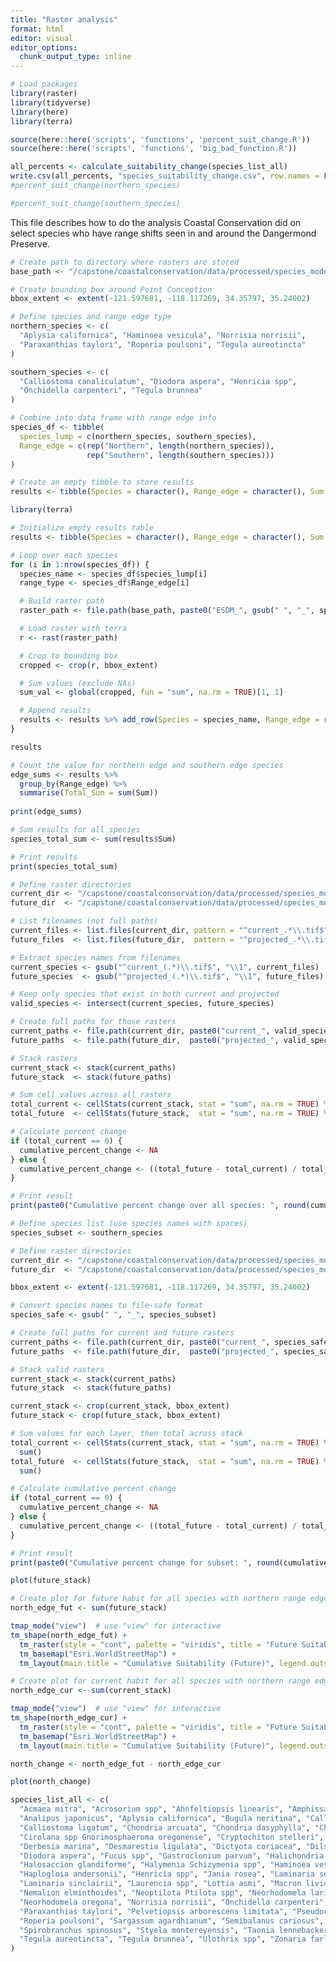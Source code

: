 ```yaml
---
title: "Raster analysis"
format: html
editor: visual
editor_options: 
  chunk_output_type: inline
---
```


```r
# Load packages
library(raster)
library(tidyverse)
library(here)
library(terra)

source(here::here('scripts', 'functions', 'percent_suit_change.R'))
source(here::here('scripts', 'functions', 'big_bad_function.R'))
```

```r
all_percents <- calculate_suitability_change(species_list_all)
write.csv(all_percents, "species_suitability_change.csv", row.names = FALSE)
#percent_suit_change(northern_species)
```

```r
#percent_suit_change(southern_species)
```

This file describes how to do the analysis Coastal Conservation did on select species who have range shifts seen in and around the Dangermond Preserve.

```r
# Create path to directory where rasters are stored
base_path <- "/capstone/coastalconservation/data/processed/species_model_rasters/change_species_rasters"
```


```r
# Create bounding box around Point Conception
bbox_extent <- extent(-121.597681, -118.117269, 34.35797, 35.24002)
```


```r
# Define species and range edge type
northern_species <- c(
  "Aplysia californica", "Haminoea vesicula", "Norrisia norrisii",
  "Paraxanthias taylori", "Roperia poulsoni", "Tegula aureotincta"
)

southern_species <- c(
  "Calliostoma canaliculatum", "Diodora aspera", "Henricia spp",
  "Onchidella carpenteri", "Tegula brunnea"
)
```

```r
# Combine into data frame with range edge info
species_df <- tibble(
  species_lump = c(northern_species, southern_species),
  Range_edge = c(rep("Northern", length(northern_species)),
                 rep("Southern", length(southern_species)))
)
```

```r
# Create an empty tibble to store results
results <- tibble(Species = character(), Range_edge = character(), Sum = numeric())
```

```r
library(terra)

# Initialize empty results table
results <- tibble(Species = character(), Range_edge = character(), Sum = numeric())

# Loop over each species
for (i in 1:nrow(species_df)) {
  species_name <- species_df$species_lump[i]
  range_type <- species_df$Range_edge[i]

  # Build raster path
  raster_path <- file.path(base_path, paste0("ESDM_", gsub(" ", "_", species_name), "_change.tif"))

  # Load raster with terra
  r <- rast(raster_path)

  # Crop to bounding box
  cropped <- crop(r, bbox_extent)

  # Sum values (exclude NAs)
  sum_val <- global(cropped, fun = "sum", na.rm = TRUE)[1, 1]

  # Append results
  results <- results %>% add_row(Species = species_name, Range_edge = range_type, Sum = sum_val)
}
```

```r
results
```


```r
# Count the value for northern edge and southern edge species
edge_sums <- results %>% 
  group_by(Range_edge) %>%
  summarise(Total_Sum = sum(Sum))
  
print(edge_sums)
```

```r
# Sum results for all species
species_total_sum <- sum(results$Sum)

# Print results
print(species_total_sum)
```
```r
# Define raster directories
current_dir <- "/capstone/coastalconservation/data/processed/species_model_rasters/current_species_rasters"
future_dir  <- "/capstone/coastalconservation/data/processed/species_model_rasters/projected_species_rasters"

# List filenames (not full paths)
current_files <- list.files(current_dir, pattern = "^current_.*\\.tif$", full.names = FALSE)
future_files  <- list.files(future_dir,  pattern = "^projected_.*\\.tif$", full.names = FALSE)

# Extract species names from filenames
current_species <- gsub("^current_(.*)\\.tif$", "\\1", current_files)
future_species  <- gsub("^projected_(.*)\\.tif$", "\\1", future_files)

# Keep only species that exist in both current and projected
valid_species <- intersect(current_species, future_species)

# Create full paths for those rasters
current_paths <- file.path(current_dir, paste0("current_", valid_species, ".tif"))
future_paths  <- file.path(future_dir,  paste0("projected_", valid_species, ".tif"))

# Stack rasters
current_stack <- stack(current_paths)
future_stack  <- stack(future_paths)

# Sum cell values across all rasters
total_current <- cellStats(current_stack, stat = "sum", na.rm = TRUE) %>% sum()
total_future  <- cellStats(future_stack,  stat = "sum", na.rm = TRUE) %>% sum()

# Calculate percent change
if (total_current == 0) {
  cumulative_percent_change <- NA
} else {
  cumulative_percent_change <- ((total_future - total_current) / total_current) * 100
}

# Print result
print(paste0("Cumulative percent change over all species: ", round(cumulative_percent_change, 4), "%"))
```

```r
# Define species list (use species names with spaces)
species_subset <- southern_species

# Define raster directories
current_dir <- "/capstone/coastalconservation/data/processed/species_model_rasters/current_species_rasters"
future_dir  <- "/capstone/coastalconservation/data/processed/species_model_rasters/projected_species_rasters"

bbox_extent <- extent(-121.597681, -118.117269, 34.35797, 35.24002)

# Convert species names to file-safe format
species_safe <- gsub(" ", "_", species_subset)

# Create full paths for current and future rasters
current_paths <- file.path(current_dir, paste0("current_", species_safe, ".tif"))
future_paths  <- file.path(future_dir,  paste0("projected_", species_safe, ".tif"))

# Stack valid rasters
current_stack <- stack(current_paths)
future_stack  <- stack(future_paths)

current_stack <- crop(current_stack, bbox_extent)
future_stack <- crop(future_stack, bbox_extent)

# Sum values for each layer, then total across stack
total_current <- cellStats(current_stack, stat = "sum", na.rm = TRUE) %>% 
  sum()
total_future  <- cellStats(future_stack,  stat = "sum", na.rm = TRUE) %>% 
  sum()

# Calculate cumulative percent change
if (total_current == 0) {
  cumulative_percent_change <- NA
} else {
  cumulative_percent_change <- ((total_future - total_current) / total_current) * 100
}

# Print result
print(paste0("Cumulative percent change for subset: ", round(cumulative_percent_change, 2), "%"))
```
```r
plot(future_stack)
```
```r
# Create plot for future habit for all species with northern range edges
north_edge_fut <- sum(future_stack)
```

```r
tmap_mode("view")  # use "view" for interactive
tm_shape(north_edge_fut) +
  tm_raster(style = "cont", palette = "viridis", title = "Future Suitability") +
  tm_basemap("Esri.WorldStreetMap") +
  tm_layout(main.title = "Cumulative Suitability (Future)", legend.outside = TRUE)
```

```r
# Create plot for current habit for all species with northern range edges
north_edge_cur <- sum(current_stack)
```

```r
tmap_mode("view")  # use "view" for interactive
tm_shape(north_edge_cur) +
  tm_raster(style = "cont", palette = "viridis", title = "Future Suitability") +
  tm_basemap("Esri.WorldStreetMap") +
  tm_layout(main.title = "Cumulative Suitability (Future)", legend.outside = TRUE)
```
```r
north_change <- north_edge_fut - north_edge_cur
```

```r
plot(north_change)
```
```r
species_list_all <- c(
  "Acmaea mitra", "Acrosorium spp", "Ahnfeltiopsis linearis", "Amphissa columbiana",
  "Analipus japonicus", "Aplysia californica", "Bugula neritina", "Calliostoma canaliculatum",
  "Calliostoma ligatum", "Chondria arcuata", "Chondria dasyphylla", "Chone minuta",
  "Cirolana spp Gnorimosphaeroma oregonense", "Cryptochiton stelleri", "Cryptosiphonia woodii",
  "Derbesia marina", "Desmarestia ligulata", "Dictyota coriacea", "Dilsea californica",
  "Diodora aspera", "Fucus spp", "Gastroclonium parvum", "Halichondria spp",
  "Halosaccion glandiforme", "Halymenia Schizymenia spp", "Haminoea vesicula",
  "Haplogloia andersonii", "Henricia spp", "Jania rosea", "Laminaria setchellii",
  "Laminaria sinclairii", "Laurencia spp", "Lottia asmi", "Macron lividus",
  "Nemalion elminthoides", "Neoptilota Ptilota spp", "Neorhodomela larix",
  "Neorhodomela oregona", "Norrisia norrisii", "Onchidella carpenteri",
  "Paraxanthias taylori", "Pelvetiopsis arborescens limitata", "Pseudochama exogyra",
  "Roperia poulsoni", "Sargassum agardhianum", "Semibalanus cariosus",
  "Spirobranchus spinosus", "Styela montereyensis", "Taonia lennebackerae",
  "Tegula aureotincta", "Tegula brunnea", "Ulothrix spp", "Zonaria farlowii"
)

```


